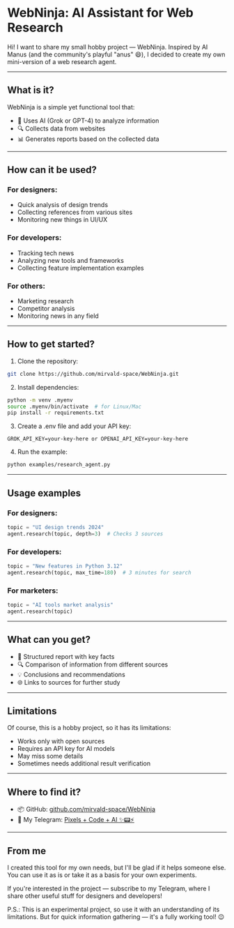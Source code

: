 <Cover
  src="https://images.unsplash.com/photo-1633356122102-3fe601e05bd2?q=80&w=2070&auto=format&fit=crop&ixlib=rb-4.0.3&ixid=M3wxMjA3fDB8MHxwaG90by1wYWdlfHx8fGVufDB8fHx8fA%3D%3D"
  alt="AI assistant concept with digital interfaces"
  caption="Unsplash"
/>

# WebNinja: AI Assistant for Web Research

Hi! I want to share my small hobby project — WebNinja. Inspired by AI Manus (and the community's playful "anus" 😄), I decided to create my own mini-version of a web research agent.

---

## What is it?

WebNinja is a simple yet functional tool that:

- 🤖 Uses AI (Grok or GPT-4) to analyze information
- 🔍 Collects data from websites
- 📊 Generates reports based on the collected data

---

## How can it be used?

### For designers:
- Quick analysis of design trends
- Collecting references from various sites
- Monitoring new things in UI/UX

### For developers:
- Tracking tech news
- Analyzing new tools and frameworks
- Collecting feature implementation examples

### For others:
- Marketing research
- Competitor analysis
- Monitoring news in any field

---

## How to get started?

1. Clone the repository:
```bash
git clone https://github.com/mirvald-space/WebNinja.git
```

2. Install dependencies:
```bash
python -m venv .myenv
source .myenv/bin/activate  # for Linux/Mac
pip install -r requirements.txt
```

3. Create a .env file and add your API key:
```
GROK_API_KEY=your-key-here or OPENAI_API_KEY=your-key-here
```

4. Run the example:
```bash
python examples/research_agent.py
```

---

## Usage examples

### For designers:
```python
topic = "UI design trends 2024"
agent.research(topic, depth=3)  # Checks 3 sources
```

### For developers:
```python
topic = "New features in Python 3.12"
agent.research(topic, max_time=180)  # 3 minutes for search
```

### For marketers:
```python
topic = "AI tools market analysis"
agent.research(topic)
```

---

## What can you get?

- 📝 Structured report with key facts
- 🔍 Comparison of information from different sources
- 💡 Conclusions and recommendations
- 🌐 Links to sources for further study

---

## Limitations

Of course, this is a hobby project, so it has its limitations:

- Works only with open sources
- Requires an API key for AI models
- May miss some details
- Sometimes needs additional result verification

---

## Where to find it?

- 📦 GitHub: [github.com/mirvald-space/WebNinja](https://github.com/mirvald-space/WebNinja)
- 📱 My Telegram: [Pixels + Code + AI ✨📟⚡️](https://t.me/pixels_code_ai)

---

## From me

I created this tool for my own needs, but I'll be glad if it helps someone else. You can use it as is or take it as a basis for your own experiments.

If you're interested in the project — subscribe to my Telegram, where I share other useful stuff for designers and developers!

P.S.: This is an experimental project, so use it with an understanding of its limitations. But for quick information gathering — it's a fully working tool! 😉 